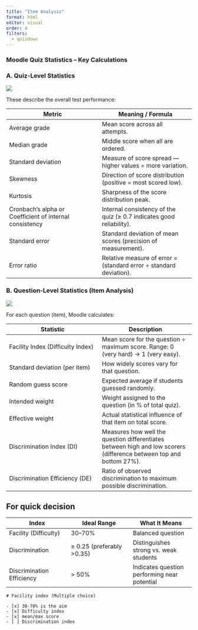 ```yaml
---
title: "Item Analysis"
format: html
editor: visual
order: 4
filters:
  - quizdown
---
```


### Moodle Quiz Statistics – Key Calculations

### A. Quiz-Level Statistics

![](images/clipboard-3886922609.png)

These describe the overall test performance:

| Metric | Meaning / Formula |
|------------------------------------|------------------------------------|
| Average grade | Mean score across all attempts. |
| Median grade | Middle score when all are ordered. |
| Standard deviation | Measure of score spread — higher values = more variation. |
| Skewness | Direction of score distribution (positive = most scored low). |
| Kurtosis | Sharpness of the score distribution peak. |
| Cronbach’s alpha or Coefficient of internal consistency | Internal consistency of the quiz (≥ 0.7 indicates good reliability). |
| Standard error | Standard deviation of mean scores (precision of measurement). |
| Error ratio | Relative measure of error = (standard error ÷ standard deviation). |

### B. Question-Level Statistics (Item Analysis)

![](images/clipboard-321321149.png)

For each question (item), Moodle calculates:

| Statistic | Description |
|------------------------------------|------------------------------------|
| Facility Index (Difficulty Index) | Mean score for the question ÷ maximum score. Range: 0 (very hard) → 1 (very easy). |
| Standard deviation (per item) | How widely scores vary for that question. |
| Random guess score | Expected average if students guessed randomly. |
| Intended weight | Weight assigned to the question (in % of total quiz). |
| Effective weight | Actual statistical influence of that item on total score. |
| Discrimination Index (DI) | Measures how well the question differentiates between high and low scorers (difference between top and bottom 27%). |
| Discrimination Efficiency (DE) | Ratio of observed discrimination to maximum possible discrimination. |

## For quick decision

| Index | Ideal Range | What It Means |
|------------------------|------------------------|------------------------|
| Facility (Difficulty) | 30–70% | Balanced question |
| Discrimination | ≥ 0.25 (preferably \>0.35) | Distinguishes strong vs. weak students |
| Discrimination Efficiency | \> 50% | Indicates question performing near potential |

``` quizdown
# Facility index (Multiple choice)

- [x] 30-70% is the aim
- [x] Difficulty index
- [x] mean/max score
- [ ] Discrimination index
```
